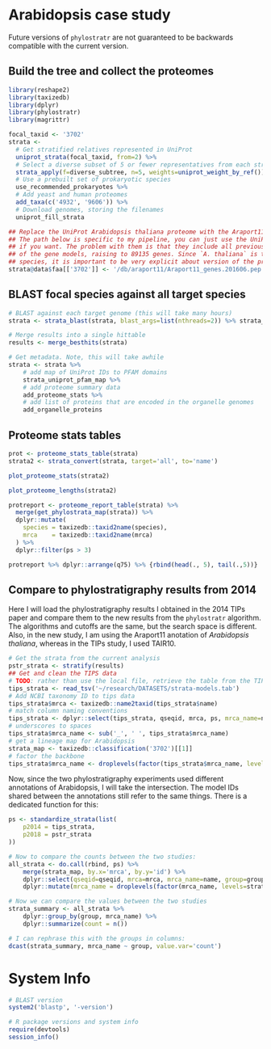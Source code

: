 # Arabidopsis case study

Future versions of `phylostratr` are not guaranteed to be backwards compatible
with the current version. 

## Build the tree and collect the proteomes

```r
library(reshape2)
library(taxizedb)
library(dplyr)
library(phylostratr)
library(magrittr)
```

```r

focal_taxid <- '3702'
strata <-
  # Get stratified relatives represented in UniProt
  uniprot_strata(focal_taxid, from=2) %>%
  # Select a diverse subset of 5 or fewer representatives from each stratum.
  strata_apply(f=diverse_subtree, n=5, weights=uniprot_weight_by_ref()) %>%
  # Use a prebuilt set of prokaryotic species
  use_recommended_prokaryotes %>%
  # Add yeast and human proteomes
  add_taxa(c('4932', '9606')) %>%
  # Download genomes, storing the filenames
  uniprot_fill_strata

## Replace the UniProt Arabidopsis thaliana proteome with the Araport11 proteome.
## The path below is specific to my pipeline, you can just use the UniProt genes,
## if you want. The problem with them is that they include all previous variants
## of the gene models, raising to 89135 genes. Since `A. thaliana` is the focal
## species, it is important to be very explicit about version of the proteome.
strata@data$faa[['3702']] <- '/db/araport11/Araport11_genes.201606.pep.fasta'
```

## BLAST focal species against all target species

```r
# BLAST against each target genome (this will take many hours)
strata <- strata_blast(strata, blast_args=list(nthreads=2)) %>% strata_besthits

# Merge results into a single hittable
results <- merge_besthits(strata)

# Get metadata. Note, this will take awhile
strata <- strata %>%
    # add map of UniProt IDs to PFAM domains
    strata_uniprot_pfam_map %>%
    # add proteome summary data
    add_proteome_stats %>%
    # add list of proteins that are encoded in the organelle genomes 
    add_organelle_proteins
```

## Proteome stats tables

```r
prot <- proteome_stats_table(strata)
strata2 <- strata_convert(strata, target='all', to='name')
```

```r
plot_proteome_stats(strata2)
```

```r
plot_proteome_lengths(strata2)
```

```r
protreport <- proteome_report_table(strata) %>%
  merge(get_phylostrata_map(strata)) %>%
  dplyr::mutate(
    species = taxizedb::taxid2name(species),
    mrca    = taxizedb::taxid2name(mrca)
  ) %>%
  dplyr::filter(ps > 3)

protreport %>% dplyr::arrange(q75) %>% {rbind(head(., 5), tail(.,5))}
```

## Compare to phylostratigraphy results from 2014 

Here I will load the phylostratigraphy results I obtained in the 2014 TIPs
paper and compare them to the new results from the `phylostratr` algorithm. The
algorithms and cutoffs are the same, but the search space is different. Also,
in the new study, I am using the Araport11 anotation of *Arabidopsis thaliana*,
whereas in the TIPs study, I used TAIR10.

```r
# Get the strata from the current analysis
pstr_strata <- stratify(results)
## Get and clean the TIPS data 
# TODO: rather than use the local file, retrieve the table from the TIPs supplementary material 
tips_strata <- read_tsv('~/research/DATASETS/strata-models.tab')
# Add NCBI taxonomy ID to tips data
tips_strata$mrca <- taxizedb::name2taxid(tips_strata$name)
# match column naming conventions
tips_strata <- dplyr::select(tips_strata, qseqid, mrca, ps, mrca_name=name)
# underscores to spaces 
tips_strata$mrca_name <- sub('_', ' ', tips_strata$mrca_name)
# get a lineage map for Arabidopsis
strata_map <- taxizedb::classification('3702')[[1]]
# factor the backbone
tips_strata$mrca_name <- droplevels(factor(tips_strata$mrca_name, levels=strata_map$name))
```

Now, since the two phylostratigraphy experiments used different annotations of
Arabidopsis, I will take the intersection. The model IDs shared between the
annotations still refer to the same things. There is a dedicated function for
this:

```r
ps <- standardize_strata(list(
    p2014 = tips_strata,
    p2018 = pstr_strata
))

# Now to compare the counts between the two studies:
all_strata <- do.call(rbind, ps) %>%
    merge(strata_map, by.x='mrca', by.y='id') %>%
    dplyr::select(qseqid=qseqid, mrca=mrca, mrca_name=name, group=group) %>%
    dplyr::mutate(mrca_name = droplevels(factor(mrca_name, levels=strata_map$name)))

# Now we can compare the values between the two studies
strata_summary <- all_strata %>%
    dplyr::group_by(group, mrca_name) %>%
    dplyr::summarize(count = n())
```

```r
# I can rephrase this with the groups in columns:
dcast(strata_summary, mrca_name ~ group, value.var='count')
```


# System Info

```r
# BLAST version
system2('blastp', '-version')

# R package versions and system info
require(devtools)
session_info()
```
